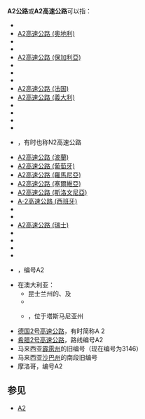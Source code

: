 {{相同编号道路索引}}
'''A2公路'''或'''A2高速公路'''可以指：
*{{link-en|A2高速公路 (阿尔巴尼亚)|A2 (Albania)}}
*[[A2高速公路_(奥地利)|A2高速公路 (奥地利)]]
*{{link-fr|A2高速公路 (比利时)|Autoroute A2 (Belgique)}}
*{{link-bs|A2高速公路 (波斯尼亚和黑塞哥维那)|Autoput A2 (Bosna i Hercegovina)}}
*[[A2高速公路_(保加利亞)|A2高速公路 (保加利亞)]]
*{{link-hr|A2高速公路 (克罗地亚)|Autocesta A2}}
*{{link-en|A2高速公路 (古巴)|Autopista A2 (Cuba)}}
*{{link-el|A2高速公路 (塞浦路斯)|Αυτοκινητόδρομος 2 (Κύπρος)}}
*[[A2高速公路_(法国)|A2高速公路 (法国)]]
*[[A2高速公路_(義大利)|A2高速公路 (義大利)]]
*{{link-ru|A2高速公路 (哈萨克斯坦)|Автодорога А-2 (Казахстан)}}
*{{link-lv|A2公路 (拉脱维亚)|Autoceļš A2 (Latvija)}}
*{{link-lt|A2公路 (立陶宛)|Magistralinis kelias A2 (Lietuva)}}
*{{link-mk|A2高速公路 (北马其顿)|Автопат А2}}
*{{link-nl|A2高速公路 (荷兰)|Rijksweg 2}}，有时也称N2高速公路
*[[A2高速公路_(波蘭)|A2高速公路 (波蘭)]]
*[[A2高速公路_(葡萄牙)|A2高速公路 (葡萄牙)]]
*[[A2高速公路_(羅馬尼亞)|A2高速公路 (羅馬尼亞)]]
*[[A2高速公路_(塞爾維亞)|A2高速公路 (塞爾維亞)]]
*[[A2高速公路_(斯洛文尼亞)|A2高速公路 (斯洛文尼亞)]]
*[[A-2高速公路_(西班牙)|A-2高速公路 (西班牙)]]
*{{link-es|A2高速公路 (埃斯特雷马杜拉)|EX-A2}}
*{{link-ta|A2公路 (斯里兰卡)|ஏ-2 நெடுஞ்சாலை (இலங்கை)}}
*[[A2高速公路_(瑞士)|A2高速公路 (瑞士)]]
*{{link-en|A2公路 (英格兰)|A2 road (England)}}
*{{link-en|A2公路 (北爱尔兰)|A2 road (Northern Ireland)}}
*{{link-gv|A2公路 (马恩岛)|A2 (raad ayns Mannin)}}
*{{link-en|A2公路 (泽西)|A2 road (Jersey)}}
*{{link-ar|豪特高原公路|طريق_سيار_الهضاب_العليا}}，编号A2
*在澳大利亚：
**昆士兰州的{{link-en|沃里戈公路|Warrego Highway}}、{{link-en|兰兹伯勒公路|Landsborough Highway}}及{{link-en|巴克利公路|Barkly Highway}}
**{{link-en|温莎路 (悉尼)|Windsor Road (Sydney)}}
**{{link-en|贝斯公路|Bass Highway, Tasmania}}，位于塔斯马尼亚州
*[[德国2号高速公路|德国2号高速公路]]，有时简称A 2
*[[希腊2号高速公路|希腊2号高速公路]]，路线编号A2
*马来西亚[[霹雳州|霹雳州]]的{{link-en|旧甘文丁路|Jalan Kamunting Lama}}旧编号（现在编号为3146）
*马来西亚[[沙巴州|沙巴州]]的{{link-en|马来西亚联邦1号公路 (沙巴州)|Malaysia Federal Route 1 (Sabah)|联邦1号公路}}南段旧编号
*摩洛哥{{link-ar|拉巴特-非斯高速公路|الطريق_السيار_الرباط_-_وجدة}}，编号A2

==参见==
*[[A2|A2]]

{{Roadindex}}